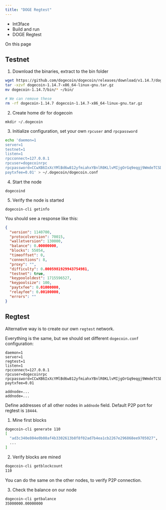 ```yaml
---
title: "DOGE Regtest"
---
```


* Int3face
* Build and run
* DOGE Regtest

On this page

## Testnet[​](#testnet "Direct link to Testnet")

1. Download the binaries, extract to the bin folder

```sh
wget https://github.com/dogecoin/dogecoin/releases/download/v1.14.7/dogecoin-1.14.7-x86_64-linux-gnu.tar.gz
tar -xzvf dogecoin-1.14.7-x86_64-linux-gnu.tar.gz
mv dogecoin-1.14.7/bin/* ~/bin/

# We can remove these
rm -rf dogecoin-1.14.7 dogecoin-1.14.7-x86_64-linux-gnu.tar.gz
```

2. Create home dir for dogecoin

```
mkdir ~/.dogecoin
```

3. Initialize configuration, set your own `rpcuser` and `rpcpassword`

```sh
echo 'daemon=1
server=1
testnet=1
listen=1
rpcconnect=127.0.0.1
rpcuser=dogecoinrpc
rpcpassword=CCwXB6IxXcYMlBd6w812yfmiahxYBnlR0KLlvMIjgOrGq9eqgj9WmdeTCSDVo4w9
paytxfee=0.01' > ~/.dogecoin/dogecoin.conf
```

4. Start the node

```
dogecoind
```

5. Verify the node is started

```
dogecoin-cli getinfo
```

You should see a response like this:

```json
{
  "version": 1140700,
  "protocolversion": 70015,
  "walletversion": 130000,
  "balance": 0.00000000,
  "blocks": 55054,
  "timeoffset": 0,
  "connections": 8,
  "proxy": "",
  "difficulty": 0.0005981929943754981,
  "testnet": true,
  "keypoololdest": 1715596527,
  "keypoolsize": 100,
  "paytxfee": 0.01000000,
  "relayfee": 0.00100000,
  "errors": ""
}
```

## Regtest[​](#regtest "Direct link to Regtest")

Alternative way is to create our own `regtest` network.

Everything is the same, but we should set different `dogecoin.conf` configuration:

```
daemon=1
server=1
regtest=1
listen=1
rpcconnect=127.0.0.1
rpcuser=dogecoinrpc
rpcpassword=CCwXB6IxXcYMlBd6w812yfmiahxYBnlR0KLlvMIjgOrGq9eqgj9WmdeTCSDVo4w9
paytxfee=0.01

addnode=...
addnode=...
```

Define addresses of all other nodes in `addnode` field. Default P2P port for regtest is `18444`.

1. Mine first blocks

```sh
dogecoin-cli generate 110
[
  "ad3c340e804e0b08af4b3302613b8f8f02ad7b4ea1cb2267e296868ee9705027",
  ...
]
```

2. Verify blocks are mined

```sh
dogecoin-cli getblockcount
110
```

You can do the same on the other nodes, to verify P2P connection.

3. Check the balance on our node

```sh
dogecoin-cli getbalance
35000000.00000000
```
